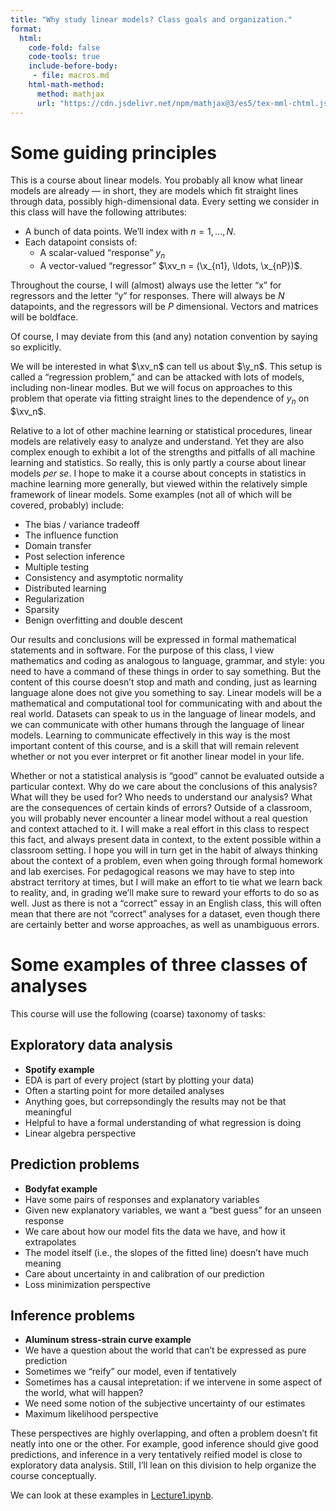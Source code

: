 ```yaml
---
title: "Why study linear models? Class goals and organization."
format:
  html:
    code-fold: false
    code-tools: true
    include-before-body:
     - file: macros.md
    html-math-method:
      method: mathjax
      url: "https://cdn.jsdelivr.net/npm/mathjax@3/es5/tex-mml-chtml.js"
---
```




# Some guiding principles

This is a course about linear models.  You probably all know what linear models
are already --- in short, they are models which fit straight lines through data,
possibly high-dimensional data.   Every setting we consider in this class will
have the following attributes:

- A bunch of data points.  We'll index with $n = 1, \ldots, N$.
- Each datapoint consists of:
  - A scalar-valued "response" $y_n$
  - A vector-valued "regressor" $\xv_n = (\x_{n1}, \ldots, \x_{nP})$.

::: {.callout-tip title='Notation'}  
Throughout the course, I will (almost) always use the
letter "x" for regressors and
the letter "y" for responses.  There will always be $N$ datapoints, and the
regressors will be $P$ dimensional.  Vectors and matrices will be boldface.

Of course, I may deviate from this
(and any) notation convention by saying so explicitly.
:::

We will be interested in what $\xv_n$ can tell us about $\y_n$. This setup is
called a "regression problem," and can be attacked with lots of models,
including non-linear modles.  But we will focus on approaches to this problem
that operate via fitting straight lines to the dependence of
$y_n$ on $\xv_n$.

Relative to a lot of other machine learning or statistical procedures, linear
models are relatively easy to analyze and understand.  Yet they are also complex
enough to exhibit a lot of the strengths and pitfalls of all machine learning
and statistics.  So really, this is only partly a course about linear models
*per se*.  I hope to make it a course about concepts in statistics in machine
learning more generally, but viewed within the relatively simple framework of
linear models.  Some examples (not all of which will be covered, probably)
include:

- The bias / variance tradeoff
- The influence function
- Domain transfer
- Post selection inference
- Multiple testing
- Consistency and asymptotic normality
- Distributed learning
- Regularization
- Sparsity
- Benign overfitting and double descent


Our results and conclusions will be expressed in formal mathematical statements
and in software.  For the purpose of this class, I view mathematics and coding
as analogous to language, grammar, and style: you need to have a command of
these things in order to say something.  But the content of this course doesn't
stop and math and conding, just as learning language alone does not give you
something to say. Linear models will be a mathematical and computational tool
for communicating with and about the real world.  Datasets can speak to us in
the language of linear models, and we can communicate with other humans through
the language of linear models.  Learning to communicate effectively in this way
is the most important content of this course, and is a skill that will remain
relevent whether or not you ever interpret or fit another linear model in your
life.

Whether or not a statistical analysis is "good" cannot be evaluated outside a
particular context.  Why do we care about the conclusions of this analysis? What
will they be used for?  Who needs to understand our analysis?  What are the
consequences of certain kinds of errors?   Outside of a classroom, you will
probably never encounter a linear model without a real question and context
attached to it.  I will make a real effort in this class to respect this fact,
and always present data in context, to the extent possible within a classroom
setting.  I hope you will in turn get in the habit of always thinking about the
context of a problem, even when going through formal homework and lab exercises.
For pedagogical reasons we may have to step into abstract territory at times,
but I will make an effort to tie what we learn back to reality, and, in grading
we'll make sure to reward your efforts to do so as well.  Just as there is not a
"correct" essay in an English class, this will often mean that there are not
"correct" analyses for a dataset, even though there are certainly better and
worse approaches, as well as unambiguous errors.



# Some examples of three classes of analyses

This course will use the following (coarse) taxonomy of tasks:

## Exploratory data analysis
  - **Spotify example**
  - EDA is part of every project (start by plotting your data)
  - Often a starting point for more detailed analyses
  - Anything goes, but correpsondingly the results may not be that meaningful
  - Helpful to have a formal understanding of what regression is doing
  - Linear algebra perspective

## Prediction problems
  - **Bodyfat example**
  - Have some pairs of responses and explanatory variables
  - Given new explanatory variables, we want a "best guess" for an unseen response
  - We care about how our model fits the data we have, and how it extrapolates
  - The model itself (i.e., the slopes of the fitted line) doesn't have much
    meaning
  - Care about uncertainty in and calibration of our prediction
  - Loss minimization perspective

## Inference problems
  - **Aluminum stress-strain curve example**
  - We have a question about the world that can't be expressed as pure prediction
  - Sometimes we "reify" our model, even if tentatively
  - Sometimes has a causal intepretation: if we intervene in some aspect of the world, what will happen?
  - We need some notion of the subjective uncertainty of our estimates
  - Maximum likelihood perspective

These perspectives are highly overlapping, and often a problem doesn't fit
neatly into one or the other.  For example, good inference should give good
predictions, and inference in a very tentatively reified model is close to
exploratory data analysis.  Still, I'll lean on this division to help organize
the course conceptually.

We can look at these examples in [Lecture1.ipynb](Lecture1.ipynb).




